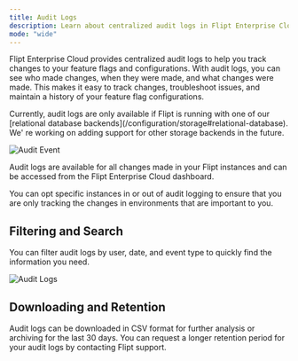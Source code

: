 ```yaml
---
title: Audit Logs
description: Learn about centralized audit logs in Flipt Enterprise Cloud
mode: "wide"
---
```


Flipt Enterprise Cloud provides centralized audit logs to help you track changes to your feature flags and configurations. With audit logs, you can see who made changes, when they were made, and what changes were made. This makes it easy to track changes, troubleshoot issues, and maintain a history of your feature flag configurations.

<Note>
  Currently, audit logs are only available if Flipt is running with one of our
  [relational database backends](/configuration/storage#relational-database).
  We' re working on adding support for other storage backends in the future.
</Note>

![Audit Event](/images/cloud/features/audit-event.png)

Audit logs are available for all changes made in your Flipt instances and can be accessed from the Flipt Enterprise Cloud dashboard.

You can opt specific instances in or out of audit logging to ensure that you are only tracking the changes in environments that are important to you.

## Filtering and Search

You can filter audit logs by user, date, and event type to quickly find the information you need.

![Audit Logs](/images/cloud/features/audit-list.png)

## Downloading and Retention

Audit logs can be downloaded in CSV format for further analysis or archiving for the last 30 days. You can request a longer retention period for your audit logs by contacting Flipt support.
